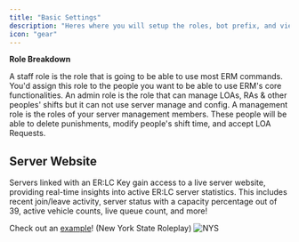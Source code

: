 ```yaml
---
title: "Basic Settings"
description: "Heres where you will setup the roles, bot prefix, and view the server website."
icon: "gear"
---
```


**Role Breakdown**

<AccordionGroup>
  <Accordion title="Staff Role" defaultOpen={false}>
    A staff role is the role that is going to be able to use most ERM commands. You'd assign this role to the people you want to be able to use ERM's core functionalities.
  </Accordion>

  <Accordion title="Admin Role" defaultOpen={false}>
    An admin role is the role that can manage LOAs, RAs & other peoples' shifts but it can not use server manage and config.
  </Accordion>

  <Accordion title="Management Role" defaultOpen={false}>
    A management role is the roles of your server management members. These people will be able to delete punishments, modify people's shift time, and accept LOA Requests.
  </Accordion>
</AccordionGroup>

## Server Website

Servers linked with an ER:LC Key gain access to a live server website, providing real-time insights into active ER:LC server statistics. This includes recent join/leave activity, server status with a capacity percentage out of 39, active vehicle counts, live queue count, and more!

Check out an [example](https://www.ermbot.xyz/1028030707265716314/server)! (New York State Roleplay)
    <Frame caption="New York State Roleplay - ERM Affiliate">
      ![NYS](/images/nyswebsite.png)
    </Frame>